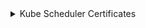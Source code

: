 
<details>
<summary>Kube Scheduler Certificates</summary>

### Инструкция создания сертификатов

:::note
Для удобства добавил блок расширения, что бы в перспективе отобразить инструкции сертификатов для `cfssl`
:::

<Tabs 
    defaultValue='openssl'
    values={[
        { label: "openssl", value: "openssl" },
    ]}>
    <TabItem value='openssl'>

      #### Конфигурация `openssl` scheduler-client

      ```bash
      cat <<EOF > ${SCHEDULER_CLIENT_CRT_CONF}
      [ req ]
      default_bits        = ${SCHEDULER_CLIENT_KEY_SIZE}
      prompt              = no
      default_md          = sha256
      distinguished_name  = dn

      [ dn ]
      CN = ${SCHEDULER_CLIENT_CN}

      [ v3_ext ]
      authorityKeyIdentifier=keyid,issuer:always
      basicConstraints=CA:FALSE
      keyUsage=keyEncipherment,dataEncipherment
      extendedKeyUsage=clientAuth
      EOF
      ```

      #### Генерация приватных ключей сертификатов

      ```bash
      openssl genrsa \
        -out "${SCHEDULER_CLIENT_KEY_PATH}" ${SCHEDULER_CLIENT_KEY_SIZE}
      ```

      #### Генерация CSR будущих сертификатов

      ```bash
      openssl req \
        -new \
        -key "${SCHEDULER_CLIENT_KEY_PATH}" \
        -out "${SCHEDULER_CLIENT_CSR_PATH}" \
        -config "${SCHEDULER_CLIENT_CRT_CONF}"
      ```

      #### Подпись CSR ключом удостоверяющего центра (CA)

      ```bash
      openssl x509 \
        -req \
        -days 365 \
        -sha256 \
        -outform PEM \
        -CA "${KUBERNETES_CA_CRT_PATH}" \
        -CAkey "${KUBERNETES_CA_KEY_PATH}" \
        -CAcreateserial \
        -in "${SCHEDULER_CLIENT_CSR_PATH}" \
        -out "${SCHEDULER_CLIENT_CRT_PATH}" \
        -extensions v3_ext \
        -extfile "${SCHEDULER_CLIENT_CRT_CONF}"
      ```

    </TabItem>

</Tabs>

### Инструкция создания Kubeconfig
```bash

kubectl config set-cluster kubernetes \
  --certificate-authority="${KUBERNETES_CA_CRT_PATH}" \
  --embed-certs=true \
  --server=https://127.0.0.1:6443 \
  --kubeconfig=${BASE_K8S_PATH}/scheduler.conf

kubectl config set-credentials system:node:${FULL_HOST_NAME} \
  --client-certificate=${SCHEDULER_CLIENT_CRT_PATH} \
  --client-key=${SCHEDULER_CLIENT_KEY_PATH} \
  --embed-certs=true \
  --kubeconfig=${BASE_K8S_PATH}/scheduler.conf

kubectl config set-context default \
  --cluster=kubernetes \
  --user=system:node:${FULL_HOST_NAME} \
  --kubeconfig=${BASE_K8S_PATH}/scheduler.conf

kubectl config use-context default --kubeconfig=${BASE_K8S_PATH}/scheduler.conf
```

</details>
